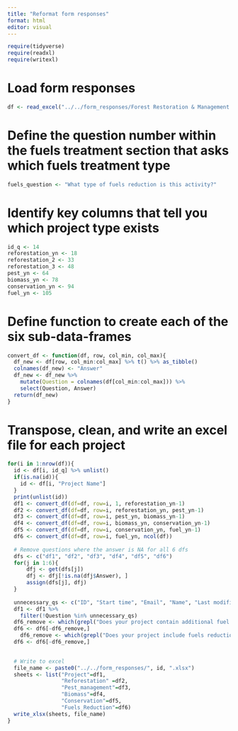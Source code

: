 ```yaml
---
title: "Reformat form responses"
format: html
editor: visual
---
```


```r
require(tidyverse)
require(readxl)
require(writexl)
```

# Load form responses

```r
df <- read_excel("../../form_responses/Forest Restoration & Management QM Oct15 2025.xlsx")
```

# Define the question number within the fuels treatment section that asks which fuels treatment type

```r
fuels_question <- "What type of fuels reduction is this activity?"
```

# Identify key columns that tell you which project type exists

```r
id_q <- 14
reforestation_yn <- 18
reforestation_2 <- 33
reforestation_3 <- 48
pest_yn <- 64
biomass_yn <- 78
conservation_yn <- 94
fuel_yn <- 105
```

# Define function to create each of the six sub-data-frames

```r
convert_df <- function(df, row, col_min, col_max){
  df_new <- df[row, col_min:col_max] %>% t() %>% as_tibble()
  colnames(df_new) <- "Answer"
  df_new <- df_new %>% 
    mutate(Question = colnames(df[col_min:col_max])) %>% 
    select(Question, Answer)
  return(df_new)
}
```

# Transpose, clean, and write an excel file for each project

```r
for(i in 1:nrow(df)){
  id <- df[i, id_q] %>% unlist()
  if(is.na(id)){
    id <- df[i, "Project Name"]
  }
  print(unlist(id))
  df1 <- convert_df(df=df, row=i, 1, reforestation_yn-1)
  df2 <- convert_df(df=df, row=i, reforestation_yn, pest_yn-1)
  df3 <- convert_df(df=df, row=i, pest_yn, biomass_yn-1)
  df4 <- convert_df(df=df, row=i, biomass_yn, conservation_yn-1)
  df5 <- convert_df(df=df, row=i, conservation_yn, fuel_yn-1)
  df6 <- convert_df(df=df, row=i, fuel_yn, ncol(df))
  
  # Remove questions where the answer is NA for all 6 dfs
  dfs <- c("df1", "df2", "df3", "df4", "df5", "df6")
  for(j in 1:6){
      dfj <- get(dfs[j])
      dfj <- dfj[!is.na(dfj$Answer), ]
      assign(dfs[j], dfj)
  }
  
  unnecessary_qs <- c("ID", "Start time", "Email", "Name", "Last modified time")
  df1 <- df1 %>% 
    filter(!Question %in% unnecessary_qs)
  df6_remove <- which(grepl("Does your project contain additional fuel reduction treatments?", df6$Question))
  df6 <- df6[-df6_remove,]
    df6_remove <- which(grepl("Does your project include fuels reduction treatments?", df6$Question))
  df6 <- df6[-df6_remove,]

  
  # Write to excel
  file_name <- paste0("../../form_responses/", id, ".xlsx")
  sheets <- list("Project"=df1, 
                 "Reforestation" =df2, 
                 "Pest_management"=df3, 
                 "Biomass"=df4, 
                 "Conservation"=df5, 
                 "Fuels_Reduction"=df6)
  write_xlsx(sheets, file_name)
}
```
